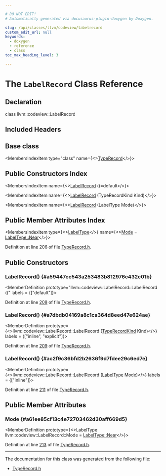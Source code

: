 ```yaml
---

# DO NOT EDIT!
# Automatically generated via docusaurus-plugin-doxygen by Doxygen.

slug: /api/classes/llvm/codeview/labelrecord
custom_edit_url: null
keywords:
  - doxygen
  - reference
  - class
toc_max_heading_level: 3

---
```





# The `LabelRecord` Class Reference

<DoxygenPage pluginConfig={pluginConfig}>



## Declaration

<CodeBlock>class llvm::codeview::LabelRecord</CodeBlock>

## Included Headers

<IncludesList>
<IncludesListItem
  filePath="llvm/DebugInfo/CodeView/TypeRecord.h"
  permalink="/docs/api/files/include/include/llvm/include/llvm/debuginfo/include/llvm/debuginfo/codeview/typerecord-h"
  isLocal="true" />
</IncludesList>

## Base class

<MembersIndex>

<MembersIndexItem
  type="class"
  name={<><a href="/docs/api/classes/llvm/codeview/typerecord">TypeRecord</a></>}>
</MembersIndexItem>

</MembersIndex>

## Public Constructors Index

<MembersIndex>

<MembersIndexItem
  name={<><a href="#a59447ee543a253483b812976c432e01b">LabelRecord</a> ()=default</>}>
</MembersIndexItem>

<MembersIndexItem
  name={<><a href="#a7dbdb04169a8c1ca364d8eed47e624ae">LabelRecord</a> (TypeRecordKind Kind)</>}>
</MembersIndexItem>

<MembersIndexItem
  name={<><a href="#ac2f9c36bfd2b2636f9d7fdee29c6ed7e">LabelRecord</a> (LabelType Mode)</>}>
</MembersIndexItem>

</MembersIndex>

## Public Member Attributes Index

<MembersIndex>

<MembersIndexItem
  type={<><a href="/docs/api/namespaces/llvm/codeview/#aed2e29ac9478aebf676ae99db3744dd9">LabelType</a></>}
  name={<><a href="#a61ee85cf13c4e72703462d30aff669d5">Mode</a> = <a href="/docs/api/namespaces/llvm/codeview/#aed2e29ac9478aebf676ae99db3744dd9aa535711d028372f87fdbce03cd43b25d">LabelType::Near</a></>}>
</MembersIndexItem>

</MembersIndex>


Definition at line 206 of file <a href="/docs/api/files/include/include/llvm/include/llvm/debuginfo/include/llvm/debuginfo/codeview/typerecord-h">TypeRecord.h</a>.

<SectionDefinition>

## Public Constructors

### LabelRecord() {#a59447ee543a253483b812976c432e01b}

<MemberDefinition
  prototype="llvm::codeview::LabelRecord::LabelRecord ()"
  labels = {["default"]}>

Definition at line <a href="/docs/api/files/include/include/llvm/include/llvm/debuginfo/include/llvm/debuginfo/codeview/typerecord-h/#l00208">208</a> of file <a href="/docs/api/files/include/include/llvm/include/llvm/debuginfo/include/llvm/debuginfo/codeview/typerecord-h">TypeRecord.h</a>.
</MemberDefinition>

### LabelRecord() {#a7dbdb04169a8c1ca364d8eed47e624ae}

<MemberDefinition
  prototype={<>llvm::codeview::LabelRecord::LabelRecord (<a href="/docs/api/namespaces/llvm/codeview/#abf3db0193e50769bab633545f88c383a">TypeRecordKind</a> Kind)</>}
  labels = {["inline", "explicit"]}>

Definition at line <a href="/docs/api/files/include/include/llvm/include/llvm/debuginfo/include/llvm/debuginfo/codeview/typerecord-h/#l00209">209</a> of file <a href="/docs/api/files/include/include/llvm/include/llvm/debuginfo/include/llvm/debuginfo/codeview/typerecord-h">TypeRecord.h</a>.
</MemberDefinition>

### LabelRecord() {#ac2f9c36bfd2b2636f9d7fdee29c6ed7e}

<MemberDefinition
  prototype={<>llvm::codeview::LabelRecord::LabelRecord (<a href="/docs/api/namespaces/llvm/codeview/#aed2e29ac9478aebf676ae99db3744dd9">LabelType</a> Mode)</>}
  labels = {["inline"]}>

Definition at line <a href="/docs/api/files/include/include/llvm/include/llvm/debuginfo/include/llvm/debuginfo/codeview/typerecord-h/#l00211">211</a> of file <a href="/docs/api/files/include/include/llvm/include/llvm/debuginfo/include/llvm/debuginfo/codeview/typerecord-h">TypeRecord.h</a>.
</MemberDefinition>

</SectionDefinition>

<SectionDefinition>

## Public Member Attributes

### Mode {#a61ee85cf13c4e72703462d30aff669d5}

<MemberDefinition
  prototype={<>LabelType llvm::codeview::LabelRecord::Mode = <a href="/docs/api/namespaces/llvm/codeview/#aed2e29ac9478aebf676ae99db3744dd9aa535711d028372f87fdbce03cd43b25d">LabelType::Near</a></>}>

Definition at line <a href="/docs/api/files/include/include/llvm/include/llvm/debuginfo/include/llvm/debuginfo/codeview/typerecord-h/#l00213">213</a> of file <a href="/docs/api/files/include/include/llvm/include/llvm/debuginfo/include/llvm/debuginfo/codeview/typerecord-h">TypeRecord.h</a>.
</MemberDefinition>

</SectionDefinition>

<hr/>

The documentation for this class was generated from the following file:

<ul>
<li><a href="/docs/api/files/include/include/llvm/include/llvm/debuginfo/include/llvm/debuginfo/codeview/typerecord-h">TypeRecord.h</a></li>
</ul>

</DoxygenPage>
